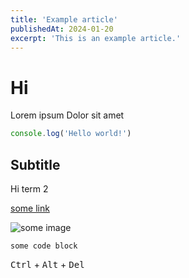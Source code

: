 ```yaml
---
title: 'Example article'
publishedAt: 2024-01-20
excerpt: 'This is an example article.'
---
```


# Hi

Lorem ipsum
Dolor sit amet

```ts title="example.ts"
console.log('Hello world!')
```

## Subtitle

Hi term 2

[some link](https://example.com)

![some image](https://fastly.picsum.photos/id/290/200/300.jpg?hmac=kjRyFwJ6i5kuROjzxcs6QbXbBr8EptbH5AuVxtMxhQ0)

```
some code block
```

<kbd>Ctrl</kbd> + <kbd>Alt</kbd> + <kbd>Del</kbd>
